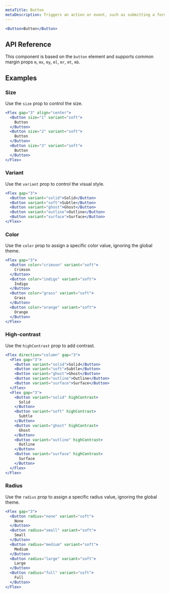 ```yaml
---
metaTitle: Button
metaDescription: Triggers an action or event, such as submitting a form or opening a dialog.
---
```


```jsx live=true
<Button>Button</Button>
```

## API Reference

This component is based on the `button` element and supports common margin props `m`, `mx`, `my`, `ml`, `mr`, `mt`, `mb`.

<ThemesPropsTable name="button" />

## Examples

### Size

Use the `size` prop to control the size.

```jsx live=true
<Flex gap="3" align="center">
  <Button size="1" variant="soft">
    Button
  </Button>
  <Button size="2" variant="soft">
    Button
  </Button>
  <Button size="3" variant="soft">
    Button
  </Button>
</Flex>
```

### Variant

Use the `variant` prop to control the visual style.

```jsx live=true
<Flex gap="3">
  <Button variant="solid">Solid</Button>
  <Button variant="soft">Subtle</Button>
  <Button variant="ghost">Ghost</Button>
  <Button variant="outline">Outline</Button>
  <Button variant="surface">Surface</Button>
</Flex>
```

### Color

Use the `color` prop to assign a specific color value, ignoring the global theme.

```jsx live=true
<Flex gap="3">
  <Button color="crimson" variant="soft">
    Crimson
  </Button>
  <Button color="indigo" variant="soft">
    Indigo
  </Button>
  <Button color="grass" variant="soft">
    Grass
  </Button>
  <Button color="orange" variant="soft">
    Orange
  </Button>
</Flex>
```

### High-contrast

Use the `highContrast` prop to add contrast.

```jsx live=true
<Flex direction="column" gap="3">
  <Flex gap="3">
    <Button variant="solid">Solid</Button>
    <Button variant="soft">Subtle</Button>
    <Button variant="ghost">Ghost</Button>
    <Button variant="outline">Outline</Button>
    <Button variant="surface">Surface</Button>
  </Flex>
  <Flex gap="3">
    <Button variant="solid" highContrast>
      Solid
    </Button>
    <Button variant="soft" highContrast>
      Subtle
    </Button>
    <Button variant="ghost" highContrast>
      Ghost
    </Button>
    <Button variant="outline" highContrast>
      Outline
    </Button>
    <Button variant="surface" highContrast>
      Surface
    </Button>
  </Flex>
</Flex>
```

### Radius

Use the `radius` prop to assign a specific radius value, ignoring the global theme.

```jsx live=true
<Flex gap="3">
  <Button radius="none" variant="soft">
    None
  </Button>
  <Button radius="small" variant="soft">
    Small
  </Button>
  <Button radius="medium" variant="soft">
    Medium
  </Button>
  <Button radius="large" variant="soft">
    Large
  </Button>
  <Button radius="full" variant="soft">
    Full
  </Button>
</Flex>
```
